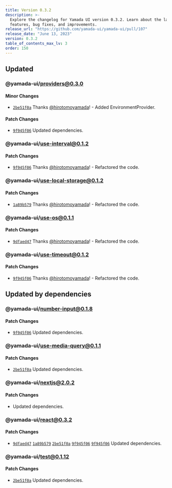 ```yaml
---
title: Version 0.3.2
description: >-
  Explore the changelog for Yamada UI version 0.3.2. Learn about the latest
  features, bug fixes, and improvements.
release_url: "https://github.com/yamada-ui/yamada-ui/pull/107"
release_date: "June 13, 2023"
version: 0.3.2
table_of_contents_max_lv: 3
order: 150
---
```


## Updated

### @yamada-ui/providers@0.3.0

#### Minor Changes

- [`2be51f0a`](https://github.com/hirotomoyamada/yamada-ui/commit/2be51f0a02196aeda977a7cf3ccc475cee391752) Thanks [@hirotomoyamada](https://github.com/hirotomoyamada)! - Added EnvironmentProvider.

#### Patch Changes

- [`9f945f06`](https://github.com/hirotomoyamada/yamada-ui/commit/9f945f06ea1bf7c389053e84fb4d0d45bc3ce6e0) Updated dependencies.

### @yamada-ui/use-interval@0.1.2

#### Patch Changes

- [`9f945f06`](https://github.com/hirotomoyamada/yamada-ui/commit/9f945f06ea1bf7c389053e84fb4d0d45bc3ce6e0) Thanks [@hirotomoyamada](https://github.com/hirotomoyamada)! - Refactored the code.

### @yamada-ui/use-local-storage@0.1.2

#### Patch Changes

- [`1a89b579`](https://github.com/hirotomoyamada/yamada-ui/commit/1a89b579a03d225eceb3ec80d66bcd4135a298b1) Thanks [@hirotomoyamada](https://github.com/hirotomoyamada)! - Refactored the code.

### @yamada-ui/use-os@0.1.1

#### Patch Changes

- [`9dfaed47`](https://github.com/hirotomoyamada/yamada-ui/commit/9dfaed476bf642a62de0d30f5a3f24999858099f) Thanks [@hirotomoyamada](https://github.com/hirotomoyamada)! - Refactored the code.

### @yamada-ui/use-timeout@0.1.2

#### Patch Changes

- [`9f945f06`](https://github.com/hirotomoyamada/yamada-ui/commit/9f945f06ea1bf7c389053e84fb4d0d45bc3ce6e0) Thanks [@hirotomoyamada](https://github.com/hirotomoyamada)! - Refactored the code.

## Updated by dependencies

### @yamada-ui/number-input@0.1.8

#### Patch Changes

- [`9f945f06`](https://github.com/hirotomoyamada/yamada-ui/commit/9f945f06ea1bf7c389053e84fb4d0d45bc3ce6e0) Updated dependencies.

### @yamada-ui/use-media-query@0.1.1

#### Patch Changes

- [`2be51f0a`](https://github.com/hirotomoyamada/yamada-ui/commit/2be51f0a02196aeda977a7cf3ccc475cee391752) Updated dependencies.

### @yamada-ui/nextjs@2.0.2

#### Patch Changes

- Updated dependencies.

### @yamada-ui/react@0.3.2

#### Patch Changes

- [`9dfaed47`](https://github.com/hirotomoyamada/yamada-ui/commit/9dfaed476bf642a62de0d30f5a3f24999858099f) [`1a89b579`](https://github.com/hirotomoyamada/yamada-ui/commit/1a89b579a03d225eceb3ec80d66bcd4135a298b1) [`2be51f0a`](https://github.com/hirotomoyamada/yamada-ui/commit/2be51f0a02196aeda977a7cf3ccc475cee391752) [`9f945f06`](https://github.com/hirotomoyamada/yamada-ui/commit/9f945f06ea1bf7c389053e84fb4d0d45bc3ce6e0) [`9f945f06`](https://github.com/hirotomoyamada/yamada-ui/commit/9f945f06ea1bf7c389053e84fb4d0d45bc3ce6e0) Updated dependencies.

### @yamada-ui/test@0.1.12

#### Patch Changes

- [`2be51f0a`](https://github.com/hirotomoyamada/yamada-ui/commit/2be51f0a02196aeda977a7cf3ccc475cee391752) Updated dependencies.
